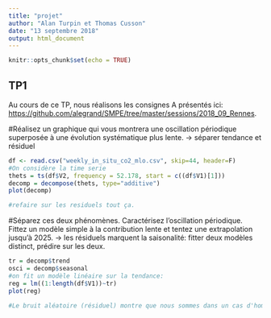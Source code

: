 ```yaml
---
title: "projet"
author: "Alan Turpin et Thomas Cusson"
date: "13 septembre 2018"
output: html_document
---
```


```r
knitr::opts_chunk$set(echo = TRUE)
```

## TP1

Au cours de ce TP, nous réalisons les consignes A présentés ici: <https://github.com/alegrand/SMPE/tree/master/sessions/2018_09_Rennes>.


#Réalisez un graphique qui vous montrera une oscillation périodique superposée à une évolution systématique plus lente.
-> séparer tendance et résiduel

```r
df <- read.csv("weekly_in_situ_co2_mlo.csv", skip=44, header=F)
#On considère la time serie
thets = ts(df$V2, frequency = 52.178, start = c((df$V1)[1]))
decomp = decompose(thets, type="additive")
plot(decomp)

#refaire sur les residuels tout ça.
```
    
#Séparez ces deux phénomènes. Caractérisez l’oscillation périodique. Fittez un modèle simple à la contribution lente et tentez une extrapolation jusqu’à 2025.
-> les résiduels marquent la saisonalité: fitter deux modèles distinct, prédire sur les deux.
```r
tr = decomp$trend
osci = decomp$seasonal
#on fit un modèle linéaire sur la tendance:
reg = lm((1:length(df$V1))~tr)
plot(reg)

#Le bruit aléatoire (résiduel) montre que nous sommes dans un cas d'homoscedasticité, le modèle est donc adapté à l'apprentissage de cette tendance


```



